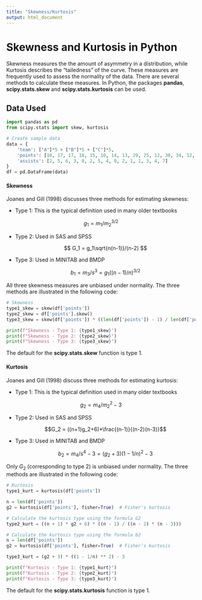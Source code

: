 ---
title: "Skewness/Kurtosis"
output: html_document
---

# **Skewness and Kurtosis in Python**

Skewness measures the the amount of asymmetry in a distribution, while Kurtosis describes the "tailedness" of the curve.
These measures are frequently used to assess the normality of the data.
There are several methods to calculate these measures. In Python, the packages **pandas**, **scipy.stats.skew** and **scipy.stats.kurtosis** can be used.

## Data Used

```{python eval=TRUE, echo = TRUE}
import pandas as pd
from scipy.stats import skew, kurtosis

# Create sample data
data = {
    'team': ["A"]*5 + ["B"]*5 + ["C"]*5,
    'points': [10, 17, 17, 18, 15, 10, 14, 13, 29, 25, 12, 30, 34, 12, 11],
    'assists': [2, 5, 6, 3, 0, 2, 5, 4, 0, 2, 1, 1, 3, 4, 7]
}
df = pd.DataFrame(data)
```

#### Skewness 

Joanes and Gill (1998) discusses three methods for estimating skewness:

-   Type 1: This is the typical definition used in many older textbooks

$$g_1 = m_1/m_2^{3/2}$$

-   Type 2: Used in SAS and SPSS

    $$
    G_1 = g_1\sqrt{n(n-1)}/(n-2)
    $$

-   Type 3: Used in MINITAB and BMDP

    $$
    b_1 = m_3/s^3 = g_1((n-1)/n)^{3/2}
    $$

All three skewness measures are unbiased under normality. The three methods are illustrated in the following code:

```{python eval=TRUE, echo = TRUE, message=FALSE, warning=FALSE}

# Skewness
type1_skew = skew(df['points'])
type2_skew = df['points'].skew()
type3_skew = skew(df['points']) * ((len(df['points']) - 1) / len(df['points'])) ** (3/2)

print(f"Skewness - Type 1: {type1_skew}")
print(f"Skewness - Type 2: {type2_skew}")
print(f"Skewness - Type 3: {type3_skew}")
```
The default for the **scipy.stats.skew** function is type 1.

#### Kurtosis

Joanes and Gill (1998) discuss three methods for estimating kurtosis:

-   Type 1: This is the typical definition used in many older textbooks

$$g_2 = m_4/m_2^{2}-3$$

-   Type 2: Used in SAS and SPSS

    $$G_2 = ((n+1)g_2+6)*\frac{(n-1)}{(n-2)(n-3)}$$

-   Type 3: Used in MINITAB and BMDP

    $$b_2 = m_4/s^4-3 = (g_2 + 3)(1-1/n)^2-3$$

Only $G_2$ (corresponding to type 2) is unbiased under normality. The three methods are illustrated in the following code:

```{python eval=TRUE, echo = TRUE, message=FALSE, warning=FALSE}
# Kurtosis
type1_kurt = kurtosis(df['points'])

n = len(df['points'])
g2 = kurtosis(df['points'], fisher=True)  # Fisher's kurtosis

# Calculate the kurtosis type using the formula G2
type2_kurt = ((n + 1) * g2 + 6) * ((n - 1) / ((n - 2) * (n - 3)))

# Calculate the kurtosis type using the formula b2
n = len(df['points'])
g2 = kurtosis(df['points'], fisher=True)  # Fisher's kurtosis

type3_kurt = (g2 + 3) * ((1 - 1/n) ** 2) - 3

print(f"Kurtosis - Type 1: {type1_kurt}")
print(f"Kurtosis - Type 2: {type2_kurt}")
print(f"Kurtosis - Type 3: {type3_kurt}")
```
The default for the **scipy.stats.kurtosis** function is type 1.